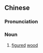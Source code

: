 ==Chinese==
{{zh-forms}}

===Pronunciation===
{{zh-pron
|m=yǐngmù
|cat=n
}}

===Noun===
{{zh-noun}}

# [[figured]] [[wood]]